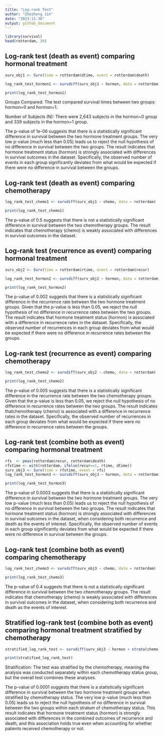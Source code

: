 ```yaml
---
title: "Log-rank Test"
author: "Zhezheng Jin"
date: "2023-11-30"
output: github_document
---
```


```r
library(survival)
head(rotterdam, 30)
```

## Log-rank test (death as event) comparing hormonal treatment
```r
surv_obj1 <- Surv(time = rotterdam$dtime, event = rotterdam$death)

log_rank_test_hormon1 <- survdiff(surv_obj1 ~ hormon, data = rotterdam)

print(log_rank_test_hormon1)
```

Groups Compared: The test compared survival times between two groups: hormon=0 and hormon=1.

Number of Subjects (N): There were 2,643 subjects in the hormon=0 group and 339 subjects in the hormon=1 group.

The p-value of 1e-06 suggests that there is a statistically significant difference in survival between the two hormone treatment groups.
The very low p-value (much less than 0.05) leads us to reject the null hypothesis of no difference in survival between the two groups.
The result indicates that hormone treatment status (hormon) is strongly associated with differences in survival outcomes in the dataset. Specifically, the observed number of events in each group significantly deviates from what would be expected if there were no difference in survival between the groups.

## Log-rank test (death as event) comparing chemotherapy
```r
log_rank_test_chemo1 <- survdiff(surv_obj1 ~ chemo, data = rotterdam)

print(log_rank_test_chemo1)
```

The p-value of 0.5 suggests that there is not a statistically significant difference in survival between the two chemotherapy groups.
The result indicates that chemotherapy (chemo) is weakly associated with differences in survival outcomes in the dataset. 

## Log-rank test (recurrence as event) comparing hormonal treatment
```r
surv_obj2 <- Surv(time = rotterdam$rtime, event = rotterdam$recur)

log_rank_test_hormon2 <- survdiff(surv_obj2 ~ hormon, data = rotterdam)

print(log_rank_test_hormon2)
```

The p-value of 0.002 suggests that there is a statistically significant difference in the recurrence rate between the two hormone treatment groups.
Given that the p-value is less than 0.05, we reject the null hypothesis of no difference in recurrence rates between the two groups.
The result indicates that hormone treatment status (hormon) is associated with a difference in recurrence rates in the dataset. Specifically, the observed number of recurrences in each group deviates from what would be expected if there were no difference in recurrence rates between the groups.

## Log-rank test (recurrence as event) comparing chemotherapy
```r
log_rank_test_chemo2 <- survdiff(surv_obj2 ~ chemo, data = rotterdam)

print(log_rank_test_chemo2)
```

The p-value of 0.005 suggests that there is a statistically significant difference in the recurrence rate between the two chemotherapy groups.
Given that the p-value is less than 0.05, we reject the null hypothesis of no difference in recurrence rates between the two groups.
The result indicates thatchemotherapy (chemo) is associated with a difference in recurrence rates in the dataset. Specifically, the observed number of recurrences in each group deviates from what would be expected if there were no difference in recurrence rates between the groups.

## Log-rank test (combine both as event) comparing hormonal treatment
```r
rfs  <- pmax(rotterdam$recur, rotterdam$death)
rfstime <- with(rotterdam, ifelse(recur==1, rtime, dtime))
surv_obj3 <- Surv(time = rfstime, event = rfs)
log_rank_test_hormon3 <- survdiff(surv_obj3 ~ hormon, data = rotterdam)

print(log_rank_test_hormon3)
```

The p-value of 0.0003 suggests that there is a statistically significant difference in survival between the two hormone treatment groups.
The very low p-value (much less than 0.05) leads us to reject the null hypothesis of no difference in survival between the two groups.
The result indicates that hormone treatment status (hormon) is strongly associated with differences in survival outcomes in the dataset, when considering both recurrence and death as the events of interest. Specifically, the observed number of events in each group significantly deviates from what would be expected if there were no difference in survival between the groups.

## Log-rank test (combine both as event) comparing chemotherapy
```r
log_rank_test_chemo3 <- survdiff(surv_obj3 ~ chemo, data = rotterdam)

print(log_rank_test_chemo3)
```

The p-value of 0.4 suggests that there is not a statistically significant difference in survival between the two chemotherapy groups.
The result indicates that chemotherapy (chemo) is weakly associated with differences in survival outcomes in the dataset, when considering both recurrence and death as the events of interest. 

## Stratified log-rank test (combine both as event) comparing hormonal treatment stratified by chemotherapy
```r
stratified_log_rank_test <- survdiff(surv_obj3 ~ hormon + strata(chemo), data = rotterdam)

print(stratified_log_rank_test)
```

Stratification: The test was stratified by the chemotherapy, meaning the analysis was conducted separately within each chemotherapy status group, but the overall test combines these analyses.

The p-value of 0.0001 suggests that there is a statistically significant difference in survival between the two hormone treatment groups when stratified by chemotherapy status.
The very low p-value (much less than 0.05) leads us to reject the null hypothesis of no difference in survival between the two groups within each stratum of chemotherapy status.
This result indicates that hormone treatment status (hormon) is strongly associated with differences in the combined outcomes of recurrence and death, and this association holds true even when accounting for whether patients received chemotherapy or not.


